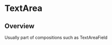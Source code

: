 
<Meta of={TextAreaStories} />

# TextArea

<ResourceLinks
  sourceCode="https://github.com/cultureamp/kaizen-design-system/tree/main/packages/components/src/TextArea"
  className="!mb-8"
/>

<KaioNotification />

<Installation
  installCommand="yarn add @kaizen/components"
  importStatement='import { TextArea } from "@kaizen/components"'
/>

## Overview

Usually part of compositions such as <LinkTo pageId="components-text-area-field">TextAreaField</LinkTo>

<Canvas of={TextAreaStories.Playground} />
<Controls of={TextAreaStories.Playground} />
